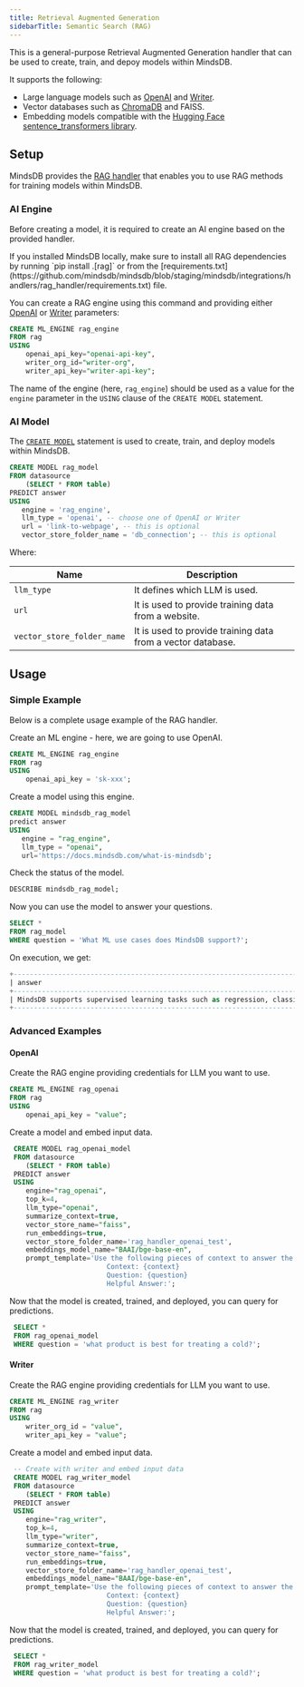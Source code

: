 ```yaml
---
title: Retrieval Augmented Generation
sidebarTitle: Semantic Search (RAG)
---
```


This is a general-purpose Retrieval Augmented Generation handler that can be used to create, train, and depoy models within MindsDB.

It supports the following:

* Large language models such as [OpenAI](/integrations/ai-engines/openai) and [Writer](https://github.com/mindsdb/mindsdb/tree/staging/mindsdb/integrations/handlers/writer_handler#readme).
* Vector databases such as [ChromaDB](/integrations/vector-db-integrations/chromadb) and FAISS.
* Embedding models compatible with the [Hugging Face sentence_transformers library](https://huggingface.co/sentence-transformers).

## Setup

MindsDB provides the [RAG handler](https://github.com/mindsdb/mindsdb/tree/staging/mindsdb/integrations/handlers/rag_handler) that enables you to use RAG methods for training models within MindsDB.

### AI Engine

Before creating a model, it is required to create an AI engine based on the provided handler.

<Tip>
If you installed MindsDB locally, make sure to install all RAG dependencies by running `pip install .[rag]` or from the [requirements.txt](https://github.com/mindsdb/mindsdb/blob/staging/mindsdb/integrations/handlers/rag_handler/requirements.txt) file.
</Tip>

You can create a RAG engine using this command and providing either [OpenAI](/integrations/ai-engines/openai) or [Writer](https://github.com/mindsdb/mindsdb/tree/staging/mindsdb/integrations/handlers/writer_handler#readme) parameters:

```sql
CREATE ML_ENGINE rag_engine
FROM rag
USING
    openai_api_key="openai-api-key",
    writer_org_id="writer-org",
    writer_api_key="writer-api-key";
```

The name of the engine (here, `rag_engine`) should be used as a value for the `engine` parameter in the `USING` clause of the `CREATE MODEL` statement.

### AI Model

The [`CREATE MODEL`](/sql/create/model) statement is used to create, train, and deploy models within MindsDB.

```sql
CREATE MODEL rag_model
FROM datasource
    (SELECT * FROM table)
PREDICT answer
USING
   engine = 'rag_engine',
   llm_type = 'openai', -- choose one of OpenAI or Writer
   url = 'link-to-webpage', -- this is optional
   vector_store_folder_name = 'db_connection'; -- this is optional
```

Where:

| Name                       | Description                                                 |
|----------------------------|-------------------------------------------------------------|
| `llm_type`                 | It defines which LLM is used.                               |
| `url`                      | It is used to provide training data from a website.         |
| `vector_store_folder_name` | It is used to provide training data from a vector database. |

## Usage

### Simple Example

Below is a complete usage example of the RAG handler.

Create an ML engine - here, we are going to use OpenAI.

```sql
CREATE ML_ENGINE rag_engine
FROM rag
USING
    openai_api_key = 'sk-xxx';
```

Create a model using this engine.

```sql
CREATE MODEL mindsdb_rag_model
predict answer
USING
   engine = "rag_engine",
   llm_type = "openai",
   url='https://docs.mindsdb.com/what-is-mindsdb';
```

Check the status of the model.

```sql
DESCRIBE mindsdb_rag_model;
```

Now you can use the model to answer your questions.

```sql
SELECT *
FROM rag_model
WHERE question = 'What ML use cases does MindsDB support?';
```

On execution, we get:

```sql
+----------------------------------------------------------------------------------------------------------------------------------------------------------------------------------------------+------------------+-----------------------------------------+
| answer                                                                                                                                                                                       | source_documents | question                                |
+----------------------------------------------------------------------------------------------------------------------------------------------------------------------------------------------+------------------+-----------------------------------------+
| MindsDB supports supervised learning tasks such as regression, classification, and time series forecasting, as well as unsupervised learning tasks such as clustering and anomaly detection. | {}               | What ML use cases does MindsDB support? |
+----------------------------------------------------------------------------------------------------------------------------------------------------------------------------------------------+------------------+-----------------------------------------+
```

### Advanced Examples

#### OpenAI

Create the RAG engine providing credentials for LLM you want to use.

```sql
CREATE ML_ENGINE rag_openai
FROM rag
USING 
    openai_api_key = "value";
```

Create a model and embed input data.

```sql
 CREATE MODEL rag_openai_model
 FROM datasource
    (SELECT * FROM table)
 PREDICT answer
 USING
    engine="rag_openai",
    top_k=4,
    llm_type="openai",
    summarize_context=true,
    vector_store_name="faiss",
    run_embeddings=true,
    vector_store_folder_name='rag_handler_openai_test',
    embeddings_model_name="BAAI/bge-base-en",
    prompt_template='Use the following pieces of context to answer the question at the end. If you do not know the answer, just say that you do not know, do not try to make up an answer.
                        Context: {context}
                        Question: {question}
                        Helpful Answer:';
```

Now that the model is created, trained, and deployed, you can query for predictions.

```sql
 SELECT *
 FROM rag_openai_model
 WHERE question = 'what product is best for treating a cold?';
```

#### Writer

Create the RAG engine providing credentials for LLM you want to use.

```sql
CREATE ML_ENGINE rag_writer
FROM rag
USING
    writer_org_id = "value",
    writer_api_key = "value";
```

Create a model and embed input data.

```sql
 -- Create with writer and embed input data
 CREATE MODEL rag_writer_model
 FROM datasource
    (SELECT * FROM table)
 PREDICT answer
 USING
    engine="rag_writer",
    top_k=4,
    llm_type="writer",
    summarize_context=true,
    vector_store_name="faiss",
    run_embeddings=true,
    vector_store_folder_name='rag_handler_openai_test',
    embeddings_model_name="BAAI/bge-base-en",
    prompt_template='Use the following pieces of context to answer the question at the end. If you do not know the answer, just say that you do not know, do not try to make up an answer.
                        Context: {context}
                        Question: {question}
                        Helpful Answer:';
```

Now that the model is created, trained, and deployed, you can query for predictions.

```sql
 SELECT *
 FROM rag_writer_model
 WHERE question = 'what product is best for treating a cold?';
```
